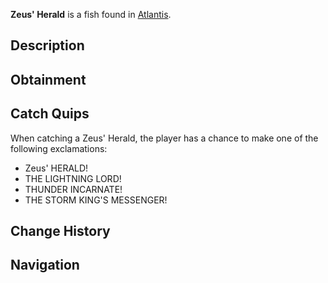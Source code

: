 {{FishInfobox
|image          = Zeus' Herald.png
|rarity         = Mythical
|sea            = First Sea
|location       = [[Atlantis]]
|sublocation    = 
|sources        = Fishing Rod
|radar_location = 
|xp             = 2000
|weather        = Rain
|time           = Night
|season         = 
|bait           = 
|base_weight    = 300
|base_value     = 5000
|weight_range   = 150
|base_chance    = 0.02
|base_resil     = 15
}}
'''Zeus' Herald''' is a {{Rarity|Mythical}} fish found in [[Atlantis]].

== Description ==
{{Description|A legendary fish said to be Zeus' messenger, its body pure lightning given form. Its presence heralds the greatest of storms.|Bestiary Entry}}

== Obtainment ==
{{Description|Appears only during the most powerful thunderstorms in zeus pool.|Bestiary Hint}}
{{Fish Availability|
Atlantis/Zeus's Rod Room
|top_rods      = 
Leviathan's Fang Rod\82054.07\328333.13;
Free Spirit Rod\65233.58\321113.82;
Trident Rod\63797.42\314044.33;
Ethereal Prism Rod\56868.36\185854.33;
No-Life Rod\55570.35\233739.2;
Resourceful Rod\43401.85\183269.23;
Destiny Rod\49270.51\169433.76;
Heaven's Rod\44879.61\167636.08;
Azure Of Lagoon\41886.37\222697.7;
Abyssal Specter Rod\43696.63\194189.53;
Blazebringer Rod\42562.55\185047.03;
Zeus Rod\44767.84\183558.71;
Seraphic Rod\55177.09\191499.69;
Rod Of The Forgotten Fang\51490.8\187208.71;
Challenger's Rod\49743.05\193762.62;
Rod Of The Depths\46144.75\179379.6;
Rod Of The Exalted One\45298.16\178980.47;
Verdant Shear Rod\43710.57\183952.07;
Depthseeker Rod\40353.68\190681.79;
Avalanche Rod\36223.34\177387.72;
Volcanic Rod\34879.97\165202.84;
Steady Rod\13374.3\74203.87
|recommended   = Trident Rod
}}

== Catch Quips ==
When catching a Zeus' Herald, the player has a chance to make one of the following exclamations:
* Zeus' HERALD!
* THE LIGHTNING LORD!
* THUNDER INCARNATE!
* THE STORM KING'S MESSENGER!

== Change History ==
{{Change History|{{subst:Current Version}}}}

== Navigation ==
{{Fish Navbox|Atlantis}}